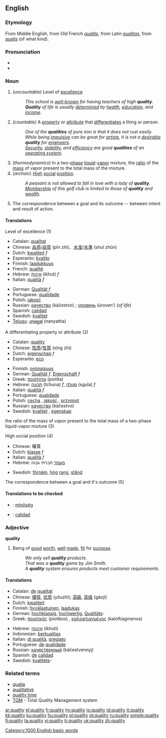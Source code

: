 ==English==

===Etymology===
From Middle English, from Old French ''[[qualite]]'', from Latin ''[[qualitas]]'', from ''[[qualis]]'' (of what kind).

===Pronunciation===
*{{IPA|/'kwɒl.ɪ.tɪ/}}
*{{audio|en-us-quality.ogg|Audio (US)}}


===Noun===
{{en-noun|qualit|ies}}

#''(uncountable)'' Level of [[excellence]]
#:''This school is [[well-known]] for having teachers of high '''quality'''.''
#:'''''Quality''' of life is usually [[determined]] by [[health]], [[education]], and [[income]].''
#''(countable)'' A [[property]] or [[attribute]] that [[differentiate]]s a thing or person.
#:''One of the '''qualities''' of pure iron is that it does not rust easily.''
#:''While being [[impulsive]] can be great for [[artists]], it is not a [[desirable]] '''quality''' for [[engineers]].''
#:''[[security|Security]], [[stability]], and [[efficiency]] are good '''qualities''' of an [[operating system]].''
#(''thermodynamics'') In a two-[[phase]] [[liquid]]-[[vapor]] mixture, the [[ratio]] of the [[mass]] of vapor present to the total mass of the mixture.
#(''archaic'') [[high|High]] [[social]] [[position]].
#:''A peasant is not allowed to fall in love with a lady of '''quality'''.''
#:''[[membership|Membership]] of this golf club is limited to those of '''quality''' and [[wealth]].''
#The correspondence between a goal and its outcome -- between intent and result of action.

====Translations====
;Level of excellence (1)
{{top}}
*Catalan: [[qualitat]] {{f}}
*Chinese: [[品质]]/[[品質]] (pǐn zhì)、[[水准]]/[[水準]] (shuǐ zhǔn)
*Dutch: [[kwaliteit]] ''f''
*Esperanto: [[kvalito]]
*Finnish: [[laadukkuus]]
*French: [[qualité]]
*Hebrew: [[איכות]] (ikhut) ''f''
*Italian: [[qualità]] ''f''
{{mid}}
*German: [[Qualität]] ''f''
*Portuguese: [[qualidade]] {{f}}
*Polish: [[jakość]] {{f}}
*Russian: [[качество]] (káčestvo) {{n}}; [[уровень]] (úroven’) {{m}} (''of life'')
*Spanish: [[calidad]]
*Swedish: [[kvalitet]] {{c}}
*[[Telugu]]: [[నాణ్యత]] (nanyatha)
{{bottom}}

;A differentiating property or attribute (2)
{{top}}
*Catalan: [[quality]] {{f}}
*Chinese: [[性质]]/[[性質]] (xìng zhì)
*Dutch: [[eigenschap]] ''f''
*Esperanto: [[eco]]
{{mid}}
*Finnish: [[ominaisuus]]
*German: [[Qualität]] ''f'', [[Eigenschaft]] ''f''
*Greek: [[ποιότητα]] (piotita) {{f}}
*Hebrew: [[תכונה]] (tchuna) ''f'', [[סגולה]] (sgula) ''f''
*Italian: [[qualità]] ''f''
*Portuguese: [[qualidade]] {{f}}
*Polish: [[cecha]] {{f}}, [[jakość]] {{f}}, [[przymiot]] {{m}}
*Russian: [[качество]] (káčestvo) {{n}}
*Swedish: [[kvalitet]] {{c}}, [[egenskap]] {{c}}
{{bottom}}

;the ratio of the mass of vapor present to the total mass of a two-phase liquid-vapor mixture (3)
{{top}}
{{mid}}
{{bottom}}

;High social position (4)
{{top}}
*Chinese: 權貴
*Dutch: [[klasse]] ''f''
*Italian: [[qualità]] ''f''
*Hebrew: [[מעמד]] חברתי גבוה
{{mid}}
*Swedish: [[förnäm]], [[hög]] [[rang]], [[stånd]]
{{bottom}}

;The correspondence between a goal and it's outcome (5)
{{top}}
{{mid}}
{{bottom}}

====Translations to be checked====
{{checktrans}}

*{{ttbc|Hungarian}}: [[minőség]]
*{{ttbc|Spanish}}: [[calidad]]

===Adjective===
'''quality'''

#Being of [[good]] [[worth]], [[well]] [[made]], [[fit]] for [[purpose]].
#:''We only sell '''quality''' products.''
#:''That was a '''quality''' game by Jim Smith.''
#:''A '''quality''' system ensures products meet customer requirements.''

====Translations====
{{top}}
*Catalan: [[de]] [[qualitat]]
*Chinese: [[優質]], [[优质]] (yōuzhì); [[高級]], [[高级]] (gāojí)
*Dutch: [[kwaliteit]] {{f}}
*Finnish: [[hyvälaatuinen]], [[laadukas]]
*German: [[hochklassig]], [[hochwertig]], [[Qualitäts]]-
*Greek: [[ποιοτικός]] (piotikos) {{m}}, [[καλοφτιαγμένος]] (kaloftiagmenos) {{m}}
{{mid}}
*Hebrew: [[איכותי]] (ikhuti)
*Indonesian: [[berkualitas]]
*Italian: [[di qualità]], [[pregiato]] {{m}}
*Portuguese: [[de]] [[qualidade]]
*Russian: [[качественный]] (káčestvennyj)
*Spanish: [[de]] [[calidad]]
*Swedish: [[kvalitet]]s-
{{bottom}}

===Related terms===
*[[qualia]]
*[[qualitative]]
*[[quality time]]
*[[TQM]] - Total Quality Management system

[[Category:1000 English basic words]]

[[ar:quality]]
[[el:quality]]
[[fr:quality]]
[[hy:quality]]
[[io:quality]]
[[id:quality]]
[[it:quality]]
[[kk:quality]]
[[ku:quality]]
[[hu:quality]]
[[pl:quality]]
[[pt:quality]]
[[ru:quality]]
[[simple:quality]]
[[fi:quality]]
[[ta:quality]]
[[vi:quality]]
[[tr:quality]]
[[uk:quality]]
[[zh:quality]]